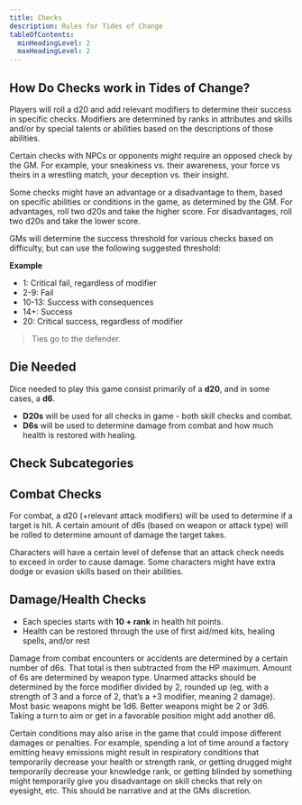 ```yaml
---
title: Checks
description: Rules for Tides of Change
tableOfContents:
  minHeadingLevel: 2
  maxHeadingLevel: 2
---
```



## How Do Checks work in Tides of Change?
Players will roll a d20 and add relevant modifiers to determine their success in specific checks. Modifiers are determined by ranks in attributes and skills and/or by special talents or abilities based on the descriptions of those abilities.

Certain checks with NPCs or opponents might require an opposed check by the GM. For example, your sneakiness vs. their awareness, your force vs theirs in a wrestling match, your deception vs. their insight.

Some checks might have an advantage or a disadvantage to them, based on specific abilities or conditions in the game, as determined by the GM. For advantages, roll two d20s and take the higher score. For disadvantages, roll two d20s and take the lower score.

GMs will determine the success threshold for various checks based on difficulty, but can use the following suggested threshold:

**Example**
- 1: Critical fail, regardless of modifier
- 2-9: Fail
- 10-13: Success with consequences
- 14+: Success
- 20: Critical success, regardless of modifier

> Ties go to the defender.

## Die Needed
Dice needed to play this game consist primarily of a **d20**, and in some cases, a **d6**. 
- **D20s** will be used for all checks in game - both skill checks and combat.
- **D6s** will be used to determine damage from combat and how much health is restored with healing. 

## Check Subcategories
<CardGrid>
  <LinkCard title="Combat" href="#combat-checks" />
  <LinkCard title="Damage/Health" href="#damagehealth-checks" />
</CardGrid>

## Combat Checks
For combat, a d20 (+relevant attack modifiers) will be used to determine if a target is hit. A certain amount of d6s (based on weapon or attack type) will be rolled to determine amount of damage the target takes. 

Characters will have a certain level of defense that an attack check needs to exceed in order to cause damage.  Some characters might have extra dodge or evasion skills based on their abilities. 


## Damage/Health Checks
- Each species starts with **10 + rank** in health hit points.
- Health can be restored through the use of first aid/med kits, healing spells, and/or rest

Damage from combat encounters or accidents are determined by a certain number of d6s. That total is then subtracted from the HP maximum. Amount of 6s are determined by weapon type. Unarmed attacks should be determined by the force modifier divided by 2, rounded up (eg, with a strength of 3 and a force of 2, that’s a +3 modifier, meaning 2 damage). Most basic weapons might be 1d6. Better weapons might be 2 or 3d6. Taking a turn to aim or get in a favorable position might add another d6. 

Certain conditions may also arise in the game that could impose different damages or penalties. For example, spending a lot of time around a factory emitting heavy emissions might result in respiratory conditions that temporarily decrease your health or strength rank, or getting drugged might temporarily decrease your knowledge rank, or getting blinded by something might temporarily give you disadvantage on skill checks that rely on eyesight, etc. This should be narrative and at the GMs discretion. 

